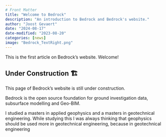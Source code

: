 ```yaml
---
# Front Matter
title: "Welcome to Bedrock"
description: "An introduction to Bedrock and Bedrock's website."
author: "Joost Gevaert"
date: "2024-08-17"
date-modified: "2023-08-20"
categories: [news]
image: "Bedrock_TextRight.png"
---
```


This is the first article on Bedrock's website. Welcome!

::: {.callout-caution}

## Under Construction 🏗️

This page of Bedrock's website is still under construction.

:::

Bedrock is the open source foundation for ground investigation data, subsurface modelling and Geo-BIM.

I studied a masters in applied geophysics and a masters in geotechnical engineering. While studying this I was always thinking that geophysics should be used more in geotechnical engineering, because in geotechnical engineering 

